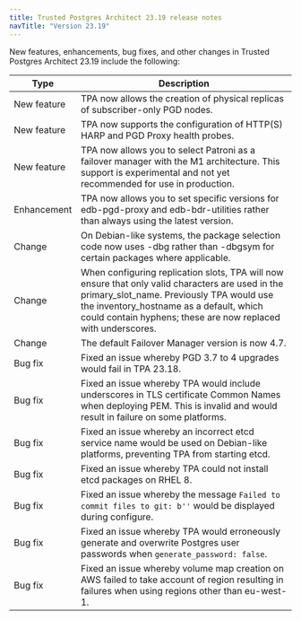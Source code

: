 ```yaml
---
title: Trusted Postgres Architect 23.19 release notes 
navTitle: "Version 23.19"
---
```



New features, enhancements, bug fixes, and other changes in Trusted Postgres Architect 23.19 include the following:

| Type | Description |
| ---- |------------ |
| New feature | TPA now allows the creation of physical replicas of subscriber-only PGD nodes. |
| New feature | TPA now supports the configuration of HTTP(S) HARP and PGD Proxy health probes. |
| New feature | TPA now allows you to select Patroni as a failover manager with the M1 architecture. This support is experimental and not yet recommended for use in production. |
| Enhancement | TPA now allows you to set specific versions for edb-pgd-proxy and edb-bdr-utilities rather than always using the latest version. |
| Change | On Debian-like systems, the package selection code now uses -dbg rather than -dbgsym for certain packages where applicable. |
| Change | When configuring replication slots, TPA will now ensure that only valid characters are used in the primary_slot_name. Previously TPA would use the inventory_hostname as a default, which could contain hyphens; these are now replaced with underscores. |
| Change | The default Failover Manager version is now 4.7. |
| Bug fix | Fixed an issue whereby PGD 3.7 to 4 upgrades would fail in TPA 23.18. |
| Bug fix | Fixed an issue whereby TPA would include underscores in TLS certificate Common Names when deploying PEM. This is invalid and would result in failure on some platforms. |
| Bug fix | Fixed an issue whereby an incorrect etcd service name would be used on Debian-like platforms, preventing TPA from starting etcd. |
| Bug fix | Fixed an issue whereby TPA could not install etcd packages on RHEL 8. |
| Bug fix | Fixed an issue whereby the message `Failed to commit files to git: b''` would be displayed during configure. |
| Bug fix | Fixed an issue whereby TPA would erroneously generate and overwrite Postgres user passwords when `generate_password: false`. |
| Bug fix | Fixed an issue whereby volume map creation on AWS failed to take account of region resulting in failures when using regions other than eu-west-1. |